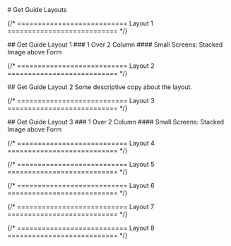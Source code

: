 
<main className="page-main">

<div className="page-title">
# Get Guide Layouts
</div>

{/* =========================== Layout 1 =========================== */}

<div className="intro-wrap">
  ## Get Guide Layout 1
  ### 1 Over 2 Column
  #### Small Screens: Stacked Image above Form
	
</div>

<div className="give-v1">
  <GiveOne />
</div>

{/* =========================== Layout 2 =========================== */}

<div className="intro-wrap">
## Get Guide Layout 2
Some descriptive copy about the layout.
</div>

<GiveTwo />

{/* =========================== Layout 3 =========================== */}

<div className="intro-wrap">
  ## Get Guide Layout 3
  ### 1 Over 2 Column
  #### Small Screens: Stacked Image above Form
	
</div>

<div className="give-v3">
  <GiveThree />
</div>

{/* =========================== Layout 4 =========================== */}

{/* =========================== Layout 5 =========================== */}

{/* =========================== Layout 6 =========================== */}

{/* =========================== Layout 7 =========================== */}

{/* =========================== Layout 8 =========================== */}

</main>